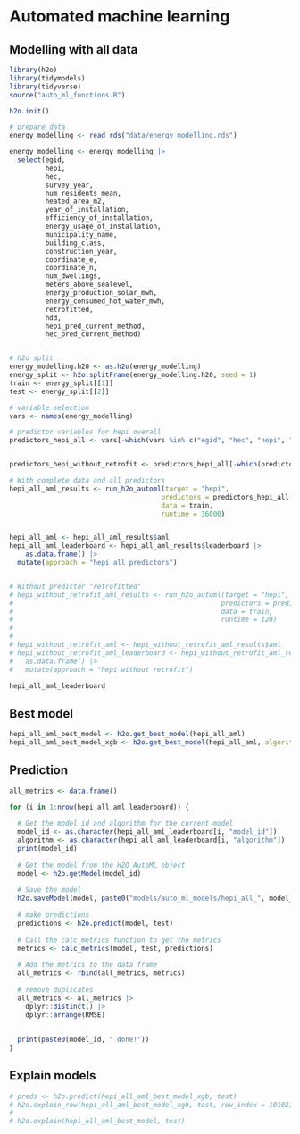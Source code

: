 # Automated machine learning

## Modelling with all data
```r
library(h2o)
library(tidymodels)
library(tidyverse)
source("auto_ml_functions.R")
```


```r

h2o.init()

# prepare data
energy_modelling <- read_rds("data/energy_modelling.rds")

energy_modelling <- energy_modelling |>
  select(egid, 
         hepi, 
         hec, 
         survey_year, 
         num_residents_mean, 
         heated_area_m2, 
         year_of_installation, 
         efficiency_of_installation, 
         energy_usage_of_installation, 
         municipality_name, 
         building_class, 
         construction_year, 
         coordinate_e, 
         coordinate_n, 
         num_dwellings, 
         meters_above_sealevel, 
         energy_production_solar_mwh, 
         energy_consumed_hot_water_mwh,
         retrofitted,
         hdd,
         hepi_pred_current_method,
         hec_pred_current_method)


# h2o split
energy_modelling.h20 <- as.h2o(energy_modelling)
energy_split <- h2o.splitFrame(energy_modelling.h20, seed = 1)
train <- energy_split[[1]]
test <- energy_split[[2]]
```


```r
# variable selection
vars <- names(energy_modelling)

# predictor variables for hepi overall
predictors_hepi_all <- vars[-which(vars %in% c("egid", "hec", "hepi", "hec_pred_current_method", "hepi_pred_current_method", "heated_area_m2"))]


predictors_hepi_without_retrofit <- predictors_hepi_all[-which(predictors_hepi_all == "retrofitted")]

```

```r
# With complete data and all predictors
hepi_all_aml_results <- run_h2o_automl(target = "hepi", 
                                      predictors = predictors_hepi_all, 
                                      data = train, 
                                      runtime = 36000)


hepi_all_aml <- hepi_all_aml_results$aml
hepi_all_aml_leaderboard <- hepi_all_aml_results$leaderboard |>
    as.data.frame() |>
  mutate(approach = "hepi all predictors")


# Without predictor "retrofitted"
# hepi_without_retrofit_aml_results <- run_h2o_automl(target = "hepi",
#                                                    predictors = predictors_hepi_without_retrofit,
#                                                    data = train,
#                                                    runtime = 120)
# 
# 
# hepi_without_retrofit_aml <- hepi_without_retrofit_aml_results$aml
# hepi_without_retrofit_aml_leaderboard <- hepi_without_retrofit_aml_results$leaderboard |> 
#   as.data.frame() |>
#   mutate(approach = "hepi without retrofit")


```

```r

hepi_all_aml_leaderboard

```
## Best model

```r
hepi_all_aml_best_model <- h2o.get_best_model(hepi_all_aml)
hepi_all_aml_best_model_xgb <- h2o.get_best_model(hepi_all_aml, algorithm = "xgboost")
```


## Prediction

```r
all_metrics <- data.frame()

for (i in 1:nrow(hepi_all_aml_leaderboard)) {
  
  # Get the model id and algorithm for the current model
  model_id <- as.character(hepi_all_aml_leaderboard[i, "model_id"])
  algorithm <- as.character(hepi_all_aml_leaderboard[i, "algorithm"])
  print(model_id)
  
  # Get the model from the H2O AutoML object
  model <- h2o.getModel(model_id)
  
  # Save the model 
  h2o.saveModel(model, paste0("models/auto_ml_models/hepi_all_", model_id,"_",Sys.Date()))
  
  # make predictions
  predictions <- h2o.predict(model, test)
  
  # Call the calc_metrics function to get the metrics
  metrics <- calc_metrics(model, test, predictions)
  
  # Add the metrics to the data frame
  all_metrics <- rbind(all_metrics, metrics)
  
  # remove duplicates
  all_metrics <- all_metrics |>
    dplyr::distinct() |>
    dplyr::arrange(RMSE)
    
  
  print(paste0(model_id, " done!"))
}
```


## Explain models

```r
# preds <- h2o.predict(hepi_all_aml_best_model_xgb, test)
# h2o.explain_row(hepi_all_aml_best_model_xgb, test, row_index = 10102)
# 
# h2o.explain(hepi_all_aml_best_model, test)
```

